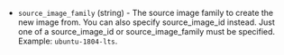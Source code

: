<!-- Code generated from the comments of the SourceImageConfig struct in builder/yandex/common_config.go; DO NOT EDIT MANUALLY -->

- `source_image_family` (string) - The source image family to create the new image
  from. You can also specify source_image_id instead. Just one of a source_image_id or
  source_image_family must be specified. Example: `ubuntu-1804-lts`.

<!-- End of code generated from the comments of the SourceImageConfig struct in builder/yandex/common_config.go; -->
